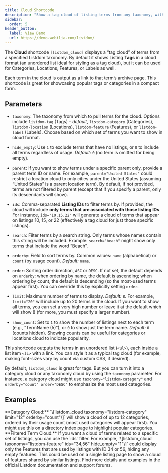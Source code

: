 ```yaml
---
title: Cloud Shortcode
description: "Show a tag cloud of listing terms from any taxonomy, with flexible filtering and sorting options."
sidebar:
  order: 5
header_button:
  label: View Demo
  url: https://demo.webilia.com/listdom/
---
```



The **Cloud** shortcode `[listdom_cloud]` displays a “tag cloud” of terms from a specified Listdom taxonomy. By default it shows Listing **Tags** in a cloud format (an unordered list ideal for styling as a tag cloud), but it can be used for Categories, Locations, Features, or Labels as well.

Each term in the cloud is output as a link to that term’s archive page. This shortcode is great for showcasing popular tags or categories in a compact form.

## Parameters

- `taxonomy`: The taxonomy from which to pull terms for the cloud. Options include `listdom-tag` (Tags) – *default*, `listdom-category` (Categories), `listdom-location` (Locations), `listdom-feature` (Features), or `listdom-label` (Labels). Choose based on which set of terms you want to show in cloud format.
- `hide_empty`: Use `1` to exclude terms that have no listings, or `0` to include all terms regardless of usage. *Default:* `0` (no term is omitted for being empty).
- `parent`: If you want to show terms under a specific parent only, provide a parent term ID or name. For example, `parent="United States"` could restrict a location cloud to only cities under the United States (assuming “United States” is a parent location term). By default, if not provided, terms are not filtered by parent (except that if you specify a parent, only its descendants will show).
- `ids`: Comma-separated **Listing IDs** to filter terms by. If provided, the cloud will include **only terms that are associated with those listing IDs**. For instance, `ids="10,15,22"` will generate a cloud of terms that appear on listings 10, 15, or 22 (effectively a tag cloud for just those specific listings).
- `search`: Filter terms by a search string. Only terms whose names contain this string will be included. Example: `search="beach"` might show only terms that include the word “Beach”.
- `orderby`: Field to sort terms by. Common values: `name` (alphabetical) or `count` (by usage count). *Default:* `name`.
- `order`: Sorting order direction, `ASC` or `DESC`. If not set, the default depends on `orderby`: when ordering by name, the default is ascending; when ordering by count, the default is descending (so the most-used terms appear first). You can override this by explicitly setting `order`.
- `limit`: Maximum number of terms to display. *Default:* `8`. For example, `limit="20"` will include up to 20 terms in the cloud. If you want to show all terms, you can set a very high number or leave it at the default which will show 8 (for more, you must specify a larger number).

- `show_count`: Set to `1` to show the number of listings next to each term (e.g., “TermName (5)”), or `0` to show just the term name. *Default:* `0` (counts hidden). Showing counts can be useful for categories or locations cloud to indicate popularity.

This shortcode outputs the terms in an unordered list (`<ul>`), each inside a list item `<li>` with a link. You can style it as a typical tag cloud (for example, making font-sizes vary by count via custom CSS, if desired).

<Aside type="tip">
By default, <code>listdom_cloud</code> is great for tags. But you can turn it into a category cloud or any taxonomy cloud by using the <code>taxonomy</code> parameter. For instance, a category cloud might use <code>taxonomy="listdom-category"</code> and <code>orderby="count" order="DESC"</code> to emphasize the most used categories.
</Aside>

## Examples

<CardGrid>
  <Card>
    **Category Cloud:**  
    `\[listdom_cloud taxonomy="listdom-category" limit="12" orderby="count"\]` will show a cloud of up to 12 categories, ordered by their usage count (most used categories will appear first). You might use this on a directory index page to highlight popular categories.
  </Card>
  <Card>
    **Filtered Term Cloud:**  
    If you want a cloud of terms related to a specific set of listings, you can use the `ids` filter. For example, `\[listdom_cloud taxonomy="listdom-feature" ids="34,56" hide_empty="1"\]` could display only the Features that are used by listings with ID 34 or 56, hiding any empty features. This could be used on a single listing page to show a cloud of features shared by similar listings.
  </Card>
</CardGrid>

<LinkCard href="https://wordpress.org/plugins/listdom/" title="Listdom on WordPress.org">
Find more details and examples in the official Listdom documentation and support forums.
</LinkCard>
